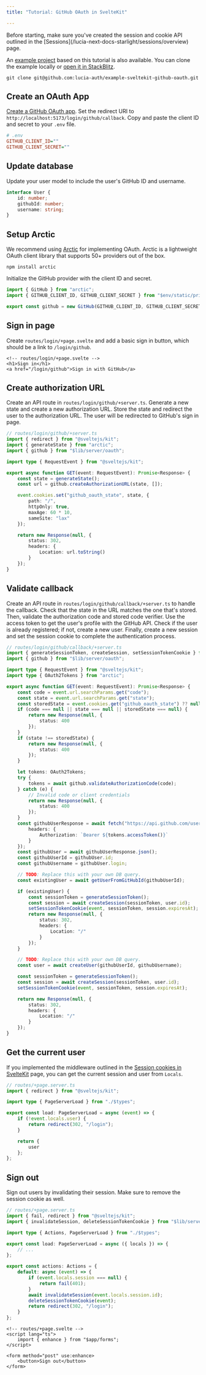 ```yaml
---
title: "Tutorial: GitHub OAuth in SvelteKit"

---
```



<Aside>Before starting, make sure you've created the session and cookie API outlined in the [Sessions](/lucia-next-docs-starlight/sessions/overview) page.</Aside>

An [example project](https://github.com/lucia-auth/example-sveltekit-github-oauth) based on this tutorial is also available. You can clone the example locally or [open it in StackBlitz](https://stackblitz.com/github/lucia-auth/example-sveltekit-github-oauth).

```
git clone git@github.com:lucia-auth/example-sveltekit-github-oauth.git
```

## Create an OAuth App

[Create a GitHub OAuth app](https://docs.github.com/en/apps/oauth-apps/building-oauth-apps/creating-an-oauth-app). Set the redirect URI to `http://localhost:5173/login/github/callback`. Copy and paste the client ID and secret to your `.env` file.

```ini
# .env
GITHUB_CLIENT_ID=""
GITHUB_CLIENT_SECRET=""
```

## Update database

Update your user model to include the user's GitHub ID and username.

```ts
interface User {
	id: number;
	githubId: number;
	username: string;
}
```

## Setup Arctic

We recommend using [Arctic](https://arcticjs.dev) for implementing OAuth. Arctic is a lightweight OAuth client library that supports 50+ providers out of the box.

```
npm install arctic
```

Initialize the GitHub provider with the client ID and secret.

```ts
import { GitHub } from "arctic";
import { GITHUB_CLIENT_ID, GITHUB_CLIENT_SECRET } from "$env/static/private";

export const github = new GitHub(GITHUB_CLIENT_ID, GITHUB_CLIENT_SECRET, null);
```

## Sign in page

Create `routes/login/+page.svelte` and add a basic sign in button, which should be a link to `/login/github`.

```svelte
<!-- routes/login/+page.svelte -->
<h1>Sign in</h1>
<a href="/login/github">Sign in with GitHub</a>
```

## Create authorization URL

Create an API route in `routes/login/github/+server.ts`. Generate a new state and create a new authorization URL. Store the state and redirect the user to the authorization URL. The user will be redirected to GitHub's sign in page.

```ts
// routes/login/github/+server.ts
import { redirect } from "@sveltejs/kit";
import { generateState } from "arctic";
import { github } from "$lib/server/oauth";

import type { RequestEvent } from "@sveltejs/kit";

export async function GET(event: RequestEvent): Promise<Response> {
	const state = generateState();
	const url = github.createAuthorizationURL(state, []);

	event.cookies.set("github_oauth_state", state, {
		path: "/",
		httpOnly: true,
		maxAge: 60 * 10,
		sameSite: "lax"
	});

	return new Response(null, {
		status: 302,
		headers: {
			Location: url.toString()
		}
	});
}
```

## Validate callback

Create an API route in `routes/login/github/callback/+server.ts` to handle the callback. Check that the state in the URL matches the one that's stored. Then, validate the authorization code and stored code verifier. Use the access token to get the user's profile with the GitHub API. Check if the user is already registered; if not, create a new user. Finally, create a new session and set the session cookie to complete the authentication process.

```ts
// routes/login/github/callback/+server.ts
import { generateSessionToken, createSession, setSessionTokenCookie } from "$lib/server/session";
import { github } from "$lib/server/oauth";

import type { RequestEvent } from "@sveltejs/kit";
import type { OAuth2Tokens } from "arctic";

export async function GET(event: RequestEvent): Promise<Response> {
	const code = event.url.searchParams.get("code");
	const state = event.url.searchParams.get("state");
	const storedState = event.cookies.get("github_oauth_state") ?? null;
	if (code === null || state === null || storedState === null) {
		return new Response(null, {
			status: 400
		});
	}
	if (state !== storedState) {
		return new Response(null, {
			status: 400
		});
	}

	let tokens: OAuth2Tokens;
	try {
		tokens = await github.validateAuthorizationCode(code);
	} catch (e) {
		// Invalid code or client credentials
		return new Response(null, {
			status: 400
		});
	}
	const githubUserResponse = await fetch("https://api.github.com/user", {
		headers: {
			Authorization: `Bearer ${tokens.accessToken()}`
		}
	});
	const githubUser = await githubUserResponse.json();
	const githubUserId = githubUser.id;
	const githubUsername = githubUser.login;

	// TODO: Replace this with your own DB query.
	const existingUser = await getUserFromGitHubId(githubUserId);

	if (existingUser) {
		const sessionToken = generateSessionToken();
		const session = await createSession(sessionToken, user.id);
		setSessionTokenCookie(event, sessionToken, session.expiresAt);
		return new Response(null, {
			status: 302,
			headers: {
				Location: "/"
			}
		});
	}

	// TODO: Replace this with your own DB query.
	const user = await createUser(githubUserId, githubUsername);

	const sessionToken = generateSessionToken();
	const session = await createSession(sessionToken, user.id);
	setSessionTokenCookie(event, sessionToken, session.expiresAt);

	return new Response(null, {
		status: 302,
		headers: {
			Location: "/"
		}
	});
}
```

## Get the current user

If you implemented the middleware outlined in the [Session cookies in SvelteKit](/lucia-next-docs-starlight/sessions/cookies/sveltekit) page, you can get the current session and user from `Locals`.

```ts
// routes/+page.server.ts
import { redirect } from "@sveltejs/kit";

import type { PageServerLoad } from "./$types";

export const load: PageServerLoad = async (event) => {
	if (!event.locals.user) {
		return redirect(302, "/login");
	}

	return {
		user
	};
};
```

## Sign out

Sign out users by invalidating their session. Make sure to remove the session cookie as well.

```ts
// routes/+page.server.ts
import { fail, redirect } from "@sveltejs/kit";
import { invalidateSession, deleteSessionTokenCookie } from "$lib/server/session";

import type { Actions, PageServerLoad } from "./$types";

export const load: PageServerLoad = async ({ locals }) => {
	// ...
};

export const actions: Actions = {
	default: async (event) => {
		if (event.locals.session === null) {
			return fail(401);
		}
		await invalidateSession(event.locals.session.id);
		deleteSessionTokenCookie(event);
		return redirect(302, "/login");
	}
};
```

```svelte
<!-- routes/+page.svelte -->
<script lang="ts">
	import { enhance } from "$app/forms";
</script>

<form method="post" use:enhance>
    <button>Sign out</button>
</form>
```